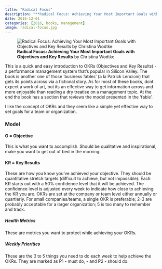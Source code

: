 ```yaml
---
title: "Radical Focus"
description: "**Radical Focus: Achieving Your Most Important Goals with Objectives and Key Results** by Christina Wodtke"
date: 2016-12-01
categories: [2016, books, management]
image: radical-focus.jpg
---
```

![**Radical Focus: Achieving Your Most Important Goals with Objectives and Key Results** by Christina Wodtke](radical-focus.jpg){fig-align="left"}

This is a quick and easy introduction to OKRs (Objectives and Key Results) - a performance management system that's popular in Silicon Valley. The book is another one of those 'business fables' (a la Patrick Lencioni) that gets its points across via a fictional story. As for most of these books, dont expect a work of art, but its an effective way to get information across and more enjoyable than reading a dry treatise on a management topic. At the end the book has a section that reviews the model presented in the 'fable'.

I like the concept of OKRs and they seem like a simple yet effective way to set goals for a team or organization. 

### Model

#### O = Objective
This is what you want to accomplish. Should be qualitative and inspirational, make you want to get out of bed in the morning.
 
#### KR = Key Results
These are how you know you've achieved your objective. They should be quantitative stretch targets (difficult to achieve, but not impossible). Each KR starts out with a 50% confidence level that it will be achieved. The confidence level is adjusted every week to indicate how close to achieving the KR you are.
OKRs are set at the company or team level either annually or quartlerly. For small companies/teams, a single OKR is preferable; 2-3 are probably acceptable for a larger organization; 5 is too many to remember and track.

##### Health Metrics 
These are metrics you want to protect while achieving your OKRs.

##### Weekly Priorities
These are the 3 to 5 things you need to do each week to help achieve the OKRs. They are marked as P1 - must do, - and P2 - should do.